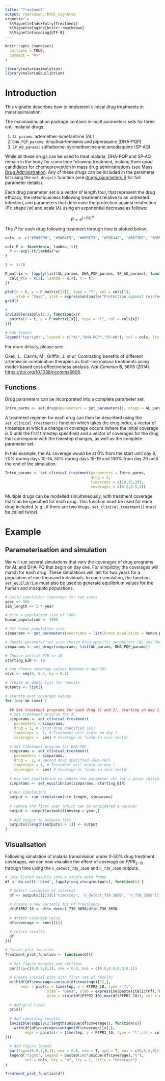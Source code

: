 ```yaml
---
title: "Treatment"
output: rmarkdown::html_vignette
vignette: >
  %\VignetteIndexEntry{Treatment}
  %\VignetteEngine{knitr::rmarkdown}
  %\VignetteEncoding{UTF-8}
---
```


```r
knitr::opts_chunk$set(
  collapse = TRUE,
  comment = "#>"
)
```

```r
library(malariasimulation)
library(malariaEquilibrium)
```

# Introduction

This vignette describes how to implement clinical drug treatments in malariasimulation.

The malariasimulation package contains in-built parameters sets for three anti-malarial drugs:

1.  `AL_params`: artemether-lumefantrine (AL)
2.  `DHA_PQP_params`: dihydroartemisinin and piperaquine (DHA-PQP)
3.  `SP_AQ_params`: sulfadoxine-pyrimethamine and amodiaquine (SP-AQ)

While all these drugs can be used to treat malaria, DHA-PQP and SP-AQ remain in the body for some time following treatment, making them good candidates for chemoprevention in mass drug administrations (see [Mass Drug Administration](https://mrc-ide.github.io/malariasimulation/articles/MDA.html). Any of these drugs can be included in the parameter list using the `set_drugs()` function (see [drugs_parameters.R](https://github.com/mrc-ide/malariasimulation/blob/master/R/drug_parameters.R) for full parameter details).

Each drug parameter set is a vector of length four, that represent the drug efficacy, the infectiousness following treatment relative to an untreated infection, and parameters that determine the protection against reinfection ($P$): shape ($w$) and scale ($\lambda$) using an exponential decrease as follows:

$$P = e^{{(-t/\lambda)}^w}$$

The $P$ for each drug following treatment through time is plotted below.

```r
cols  <- c("#E69F00", "#56B4E9", "#009E73", "#F0E442", "#0072B2", "#D55E00", "#CC79A7")

calc_P <- function(w, lambda, t){
  P <- exp(-(t/lambda)^w)
}

t <- 1:70

P_matrix <- lapply(list(AL_params, DHA_PQP_params, SP_AQ_params), function(x){
  calc_P(w = x[3], lambda = x[4], t = t)
})

plot(x = t, y = P_matrix[[1]], type = "l", col = cols[1],
     xlab = "Days", ylab = expression(paste("Protection against reinfection (",italic(P),")")))
grid()

# 
invisible(sapply(2:3, function(x){
  points(x = t, y = P_matrix[[x]], type = "l", col = cols[x])
}))

# Add legend
legend("topright", legend = c("AL","DHA-PQP","SP-AQ"), col = cols, lty = 1)

```

For more details, please see:

Okell, L., Cairns, M., Griffin, J. *et al.* Contrasting benefits of different artemisinin combination therapies as first-line malaria treatments using model-based cost-effectiveness analysis. *Nat Commun* **5**, 5606 (2014). <https://doi.org/10.1038/ncomms6606>.

## Functions

Drug parameters can be incorporated into a complete parameter set:

```r
Intro_parms <- set_drugs(parameters = get_parameters(), drugs = AL_params)
```

A treatment regimen for each drug can then be described using the `set_clinical_treatment()` function which takes the drug index, a vector of timesteps at which a change in coverage occurs (where the initial coverage is 0 until the first timestep specified) and a vector of coverages for the drug that correspond with the timestep changes, as well as the complete parameter set.

In this example, the AL coverage would be at 0% from the start until day 9, 20% during days 10-14, 50% during days 15-19 and 100% from day 20 until the end of the simulation.

```r
Intro_params <- set_clinical_treatment(parameters = Intro_parms,
                                       drug = 1,
                                       timesteps = c(10,15,20),
                                       coverages = c(0.2,0.5,1))
```

Multiple drugs can be modelled simultaneously, with treatment coverage that can be specified for each drug. This function must be used for each drug included (e.g., if there are two drugs, `set_clinical_treatment()` must be called twice).

# Example

## Parameterisation and simulation

We will run several simulations that vary the coverages of drug programs for AL and DHA-PQ that begin on day one. For simplicity, the coverages will match for each drug. These simulations will last for two years for a population of one thousand individuals. In each simulation, the function `set_equilibrium` must also be used to generate equilibrium values for the human and mosquito populations.

```r
# Daily simulation timesteps for two years
year <- 365
sim_length <- 2 * year

# With a population size of 1000
human_population <- 1000

# Set human population size
simparams <- get_parameters(overrides = list(human_population = human_population))

# Update parameter set with chosen drug-specific parameters (AL and DHA/PQP)
simparams <- set_drugs(simparams, list(AL_params, DHA_PQP_params))

# Choose initial EIR to 10
starting_EIR <- 10 

# And choose coverage values between 0 and 50%
covs <- seq(0, 0.5, by = 0.1) 

# Create an empty list for results
outputs <- list() 

# Iterate over coverage values
for (cov in covs) {
  
  ## Set treatment programs for each drug (1 and 2), starting on day 1: 
  # Set treatment program for AL
  simparams <- set_clinical_treatment(
    parameters = simparams,
    drug = 1, # First drug specified (AL)
    timesteps =  1, # Treatment will begin on day 1
    coverages =  cov) # Coverage as found in covs vector 
  
  # Set treatment program for DHA-PQP
  simparams <- set_clinical_treatment(
    parameters = simparams, 
    drug =  2, # Second drug specified (DHA-PQP)
    timesteps = 1, # Treatment will begin on day 1
    coverages =  cov) # Coverage as found in covs vector
  
  # Use set_equilibrium to update the parameter set for a given initial EIR
  simparams <- set_equilibrium(simparams, starting_EIR) 
  
  # Run simulation:
  output <- run_simulation(sim_length, simparams)
  
  # remove the first year (which can be considered a warmup)
  output <- output[output$timestep > year,]
  
  # Add output to outputs list
  outputs[[length(outputs) + 1]] <- output 
}
```

## Visualisation

Following simulation of malaria transmission under 0-50% drug treatment coverages, we can now visualise the effect of coverage on *Pf*PR~2-10~ through time using the `n_detect_730_3650` and `n_730_3650` outputs.

```r
# Join listed results into a single data frame
df <- do.call('rbind', lapply(seq_along(outputs), function(i) {
  
  # Select variables of interest
  df <- outputs[[i]][c('timestep', 'n_detect_730_3650', 'n_730_3650')]

  # Create a new variable for Pf Prevalence
  df$PfPR2_10 <- df$n_detect_730_3650/df$n_730_3650
  
  # Attach coverage value
  df$coverage <- covs[[i]] 
  
  # return results
  df
}))

# Create plot function 
Treatment_plot_function <- function(df){
  
  # Set figure margins and sections
  par(fig=c(0,0.9,0,1), cex = 0.8, mai = c(0.8,0.8,0.3,0.1))
  
  # Create initial plot with first set of results
  with(df[df$coverage==unique(df$coverage)[1],],
       expr = plot(x = timestep, y = PfPR2_10, type = "l",
                   xlab = "Days", ylab = expression(paste(italic(Pf),"PR"[2-10])),
                   ylim = c(min(df$PfPR2_10),max(df$PfPR2_10)), col = cols[1]))
  
  # Add grid lines
  grid()
  
  # Add remaining results
  invisible(sapply(2:length(unique(df$coverage)), function(x){
    with(df[df$coverage==unique(df$coverage)[x],],
         expr = points(x = timestep, y = PfPR2_10, type = "l",col = cols[x]))
}))
  
  # Add figure legend
  par(fig=c(0.9,1,0,1), cex = 0.8, new = T, xpd = T, mai = c(0,0,0,0))
  legend("right", legend = paste0(100*unique(df$coverage),"%"),
         col = cols, bty = "n", lty = 1, title = "Coverage")
}

Treatment_plot_function(df)
```
